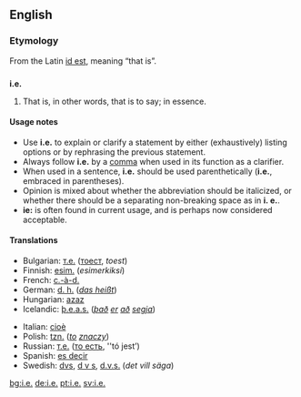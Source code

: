 {{see|ie|IE|-ie}}
==English==

===Etymology===
From the Latin [[id est]], meaning “that is”.

==={{abbreviation}}===
'''i.e.'''

# That is, in other words, that is to say; in essence.

====Usage notes====
*Use '''i.e.''' to explain or clarify a statement by either (exhaustively) listing options or by rephrasing the previous statement.
*Always follow '''i.e.''' by a [[comma]] when used in its function as a clarifier.
*When used in a sentence, '''i.e.''' should be used parenthetically ('''i.e.''', embraced in parentheses).
*Opinion is mixed about whether the abbreviation should be italicized, or whether there should be a separating non-breaking space as in '''i.&nbsp;e.'''.
*'''ie:''' is often found in current usage, and is perhaps now considered acceptable.

====Translations====
{{top}}
*Bulgarian: [[т.е.]] ([[тоест]], ''toest'')
*Finnish: [[esim.]] (''esimerkiksi'')
*French: [[c.-à-d.]]
*German: [[d. h.]] (''[[das heißt]]'')
*Hungarian: [[azaz]]
*Icelandic: [[þ.e.a.s.]] (''[[það]] [[er]] [[að]] [[segja]]'')
{{mid}}
*Italian: [[cioè]]
*Polish: [[tzn.]] (''[[to]] [[znaczyć|znaczy]]'')
*Russian: [[т.е.]] ([[то есть]], ''tó jest’)
*Spanish: [[es decir]]
*Swedish: [[dvs]], [[d v s]], [[d.v.s.]] (''det vill säga'')
{{bottom}}

[[bg:i.e.]]
[[de:i.e.]]
[[pt:i.e.]]
[[sv:i.e.]]
